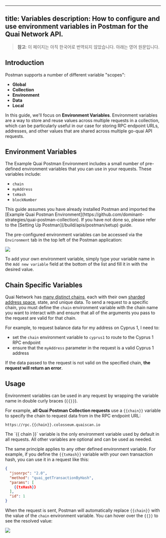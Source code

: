 <!-- AUTO-GENERATED-CONTENT:START (ENGLISH-COPY) -->
---
title: Variables
description: How to configure and use environment variables in Postman for the Quai Network API.
---

> **참고**: 이 페이지는 아직 한국어로 번역되지 않았습니다. 아래는 영어 원문입니다.

## Introduction

Postman supports a number of different variable "scopes":

- **Global**
- **Collection**
- **Environment**
- **Data**
- **Local**

In this guide, we'll focus on **Environment Variables**. Environment variables are a way to store and reuse values across multiple requests in a collection, which can be particularly useful in our case for storing RPC endpoint URLs, addresses, and other values that are shared across multiple go-quai API requests.

## Environment Variables

The Example Quai Postman Environment includes a small number of pre-defined environment variables that you can use in your requests. These variables include:

- `chain`
- `myAddress`
- `txHash`
- `blockNumber`

<Note>
	This guide assumes you have already installed Postman and imported the [Example Quai Postman
	Environment](https://github.com/dominant-strategies/quai-postman-collection). If you have not done so, please refer to the [Setting Up
	Postman](/build/apis/postman/setup) guide.
</Note>

The pre-configured environment variables can be accessed via the `Environment` tab in the top left of the Postman application:

<Frame>
	<img src='/images/Postman/PostmanEnvironmentVariables.png' />
</Frame>

To add your own environment variable, simply type your variable name in the `Add new variable` field at the bottom of the list and fill it in with the desired value.

## Chain Specific Variables

Quai Network has [many distinct chains](/ko/build/networks/#testnet), each with their own [sharded address space](/ko/learn/advanced-introduction/hierarchical-structure/sharding), state, and unique data. To send a request to a specific chain, you must define the `chain` environment variable with the chain name you want to interact with and ensure that all of the arguments you pass to the request are valid for that chain.

For example, to request balance data for my address on Cyprus 1, I need to:

- set the `chain` environment variable to `cyprus1` to route to the Cyprus 1 RPC endpoint
- ensure that the `myAddress` parameter in the request is a valid Cyprus 1 address

If the data passed to the request is not valid on the specified chain, **the request will return an error**.

## Usage

Environment variables can be used in any request by wrapping the variable name in double curly braces (`{{}}`).

For example, **all Quai Postman Collection requests** use a `{{chain}}` variable to specify the chain to request data from in the RPC endpoint URL:

```
https://rpc.{{chain}}.colosseum.quaiscan.io
```

<Note>
	The `{{ chain }}` variable is the only environment variable used by default in all requests. All other variables are optional and can be
	used as needed.
</Note>

The same principle applies to any other defined environment variable. For example, if you define the `{{txHash}}` variable with your own transaction hash, you can use it in a request like this:

```json
{
  "jsonrpc": "2.0",
  "method": "quai_getTransactionByHash",
  "params": [
    {{txHash}}
  ],
  "id": 1
}
```

When the request is sent, Postman will automatically replace `{{chain}}` with the value of the `chain` environment variable. You can hover over the `{{}}` to see the resolved value:

<Frame>
	<img src='/images/Postman/PostmanVariableHover.png' />
</Frame>
